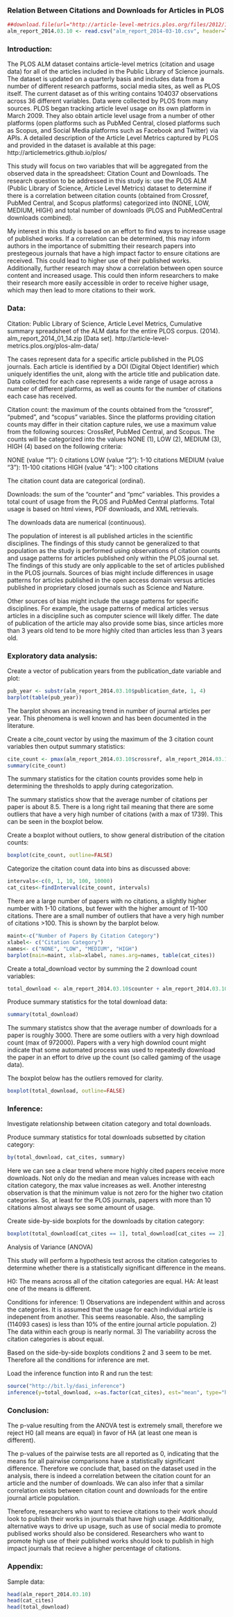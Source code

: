 <!-- Make sure that the knitr package is installed and loaded. -->
<!-- For more info on the package options see http://yihui.name/knitr/options -->

<!-- Replace below with the title of your project -->
### Relation Between Citations and Downloads for Articles in PLOS

<!-- Enter the code required to load your data in the space below. The data will be loaded but the line of code won't show up in your write up (echo=FALSE) in order to save space-->
```r
##download.file(url="http://article-level-metrics.plos.org/files/2012/10/alm_report_2014-03-10.csv", destfile="alm_report_2014-03-10.csv")
alm_report_2014.03.10 <- read.csv("alm_report_2014-03-10.csv", header=TRUE)
```

<!-- In the remainder of the document, add R code chunks as needed -->

### Introduction:
The PLOS ALM dataset contains article-level metrics (citation and usage data) for all of the articles included in the Public Library of Science journals. The dataset is updated on a quarterly basis and includes data from a number of different research patforms, social media sites, as well as PLOS itself. The current dataset as of this writing contains 104037 observations across 36 different variables. Data were collected by PLOS from many sources.  PLOS began tracking article level usage on its own platform in March 2009.  They also obtain article level usage from a number of other platforms (open platforms such as PubMed Central, closed platforms such as Scopus, and Social Media platforms such as Facebook and Twitter) via APIs.  A detailed description of the Article Level Metrics captured by PLOS and provided in the dataset is available at this page:  http://articlemetrics.github.io/plos/

This study will focus on two variables that will be aggregated from the observed data in the spreadsheet: Citation Count and Downloads. The research question to be addressed in this study is:  use the PLOS ALM (Public Library of Science, Article Level Metrics) dataset to determine if there is a correlation between citation counts (obtained from Crossref, PubMed Central, and Scopus platforms) categorized into (NONE, LOW, MEDIUM, HIGH) and total number of downloads (PLOS and PubMedCentral downloads combined).

My interest in this study is based on an effort to find ways to increase usage of published works.  If a correlation can be determined, this may inform authors in the importance of submitting their research papers into prestegeous journals that have a high impact factor to ensure citations are received.  This could lead to higher use of their published works.  Additionally, further research may show a correlation between open source content and increased usage.  This could then inform researchers to make their research more easily accessible in order to receive higher usage, which may then lead to more citations to their work.

### Data:
Citation:
Public Library of Science, Article Level Metrics, Cumulative summary spreadsheet of the ALM data for the entire PLOS corpus. (2014). alm_report_2014_01_14.zip [Data set]. http://article-level-metrics.plos.org/plos-alm-data/

The cases represent data for a specific article published in the PLOS journals.  Each article is identified by a DOI (Digital Object Identifier) which uniquely identifies the unit, along with the article title and publication date.  Data collected for each case represents a wide range of usage across a number of different platforms, as well as counts for the number of citations each case has received.

Citation count: the maximum of the counts obtained from the “crossref”, “pubmed”, and “scopus” variables.  Since the platforms providing citation counts may differ in their citation capture rules, we use a maximum value from the following sources: CrossRef, PubMed Central, and Scopus. The counts will be categorized into the values NONE (1), LOW (2), MEDIUM (3), HIGH (4) based on the following criteria:

NONE (value “1”): 0 citations
LOW (value “2”): 1-10 citations
MEDIUM (value “3”): 11-100 citations
HIGH (value “4”): >100 citations

The citation count data are categorical (ordinal).

Downloads: the sum of the “counter” and “pmc” variables.  This provides a total count of usage from the PLOS and PubMed Central platforms.  Total usage is based on html views, PDF downloads, and XML retrievals.

The downloads data are numerical (continuous).

The population of interest is all published articles in the scientific disciplines.  The findings of this study cannot be generalized to that population as the study is performed using observations of citation counts and usage patterns for articles published only within the PLOS journal set. The findings of this study are only applicable to the set of articles published in the PLOS journals.  Sources of bias might include differences in usage patterns for articles published in the open access domain versus articles published in proprietary closed journals such as Science and Nature.

Other sources of bias might include the usage patterns for specific disciplines.  For example, the usage patterns of medical articles versus articles in a discipline such as computer science will likely differ. The date of publication of the article may also provide some bias, since articles more than 3 years old tend to be more highly cited than articles less than 3 years old.

### Exploratory data analysis:

Create a vector of publication years from the publication_date variable and plot:
```r
pub_year <- substr(alm_report_2014.03.10$publication_date, 1, 4)
barplot(table(pub_year))
```
The barplot shows an increasing trend in number of journal articles per year.  This phenomena is well known and has been documented in the literature.

Create a cite_count vector by using the maximum of the 3 citation count variables then output summary statistics:
```r
cite_count <- pmax(alm_report_2014.03.10$crossref, alm_report_2014.03.10$scopus, alm_report_2014.03.10$pubmed)
summary(cite_count)
```
The summary statistics for the citation counts provides some help in determining the thresholds to apply during categorization.

The summary statistics show that the average number of citations per paper is about 8.5.  There is a long right tail meaning that there are some outliers that have a very high number of citations (with a max of 1739).  This can be seen in the boxplot below.

Create a boxplot without outliers, to show general distribution of the citation counts:
```r
boxplot(cite_count, outline=FALSE)
```
Categorize the citation count data into bins as discussed above:
```r
intervals<-c(0, 1, 10, 100, 10000)
cat_cites<-findInterval(cite_count, intervals)
```
There are a large number of papers with no citations, a slightly higher number with 1-10 citations, but fewer with the higher amount of 11-100 citations.  There are a small number of outliers that have a very high number of citations >100.  This is shown by the barplot below.
```r
maint<-c("Number of Papers By Citation Category")
xlabel<- c("Citation Category")
names<- c("NONE", "LOW", "MEDIUM", "HIGH")
barplot(main=maint, xlab=xlabel, names.arg=names, table(cat_cites))
```
Create a total_download vector by summing the 2 download count variables:
```r
total_download <- alm_report_2014.03.10$counter + alm_report_2014.03.10$pmc
```
Produce summary statistics for the total download data:
```r
summary(total_download)
```
The summary statistcs show that the average number of downloads for a paper is roughly 3000.  There are some outliers with a very high download count (max of 972000).  Papers with a very high downlod count might indicate that some automated process was used to repeatedly download the paper in an effort to drive up the count (so called gamimg of the usage data).

The boxplot below has the outliers removed for clarity.
```r
boxplot(total_download, outline=FALSE)
```

### Inference:
Investigate relationship between citation category and total downloads.

Produce summary statistics for total downloads subsetted by citation category:
```r
by(total_download, cat_cites, summary)
```
Here we can see a clear trend where more highly cited papers receive more downloads. Not only do the median and mean values increase with each citation category, the max value increases as well.  Another interestng observation is that the minimum value is not zero for the higher two citation categories.  So, at least for the PLOS journals, papers with more than 10 citations almost always see some amount of usage.

Create side-by-side boxplots for the downloads by citation category:
```r
boxplot(total_download[cat_cites == 1], total_download[cat_cites == 2], total_download[cat_cites == 3], total_download[cat_cites == 4], outline=FALSE, main="Downloads versus Citation Category", xlab="Category(1-4)")
```
Analysis of Variance (ANOVA)

This study will perform a hypothesis test across the citation categories to determine whether there is a statistically significant difference in the means.

H0: The means across all of the citation categories are equal.
HA: At least one of the means is different.

Conditions for inference:
1) Observations are independent within and across the categories.  It is assumed that the usage for each individual article is indepenent from another.  This seems reasonable.  Also, the sampling (114093 cases) is less than 10% of the entire journal article population.
2) The data within each group is nearly normal.
3) The variability across the citation categories is about equal.  

Based on the side-by-side boxplots conditions 2 and 3 seem to be met.  Therefore all the conditions for inference are met.

Load the inference function into R and run the test:
```r
source("http://bit.ly/dasi_inference")
inference(y=total_download, x=as.factor(cat_cites), est="mean", type="ht", alternative="greater", method="theoretical", inf_plot=FALSE, eda_plot=FALSE, sum_stats=FALSE)
```

### Conclusion:
The p-value resulting from the ANOVA test is extremely small, therefore we reject H0 (all means are equal) in favor of HA (at least one mean is different).

The p-values of the pairwise tests are all reported as 0, indicating that the means for all pairwise comparisons have a statistically significant difference.  Therefore we conclude that, based on the dataset used in the analysis, there is indeed a correlation between the citation count for an article and the number of downloads.  We can also infer that a similar correlation exists between citation count and downloads for the entire journal article population.

Therefore, researchers who want to recieve citations to their work should look to publish their works in journals that have high usage.  Additionally, alternative ways to drive up usage, such as use of social media to promote publised works should also be considered.  Researchers who want to promote high use of their published works should look to publish in high impact journals that recieve a higher percentage of citations.

### Appendix:
Sample data:
```r
head(alm_report_2014.03.10)
head(cat_cites)
head(total_download)
```
